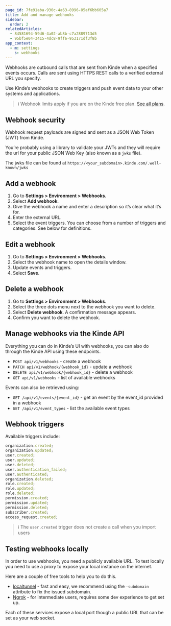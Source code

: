 ```yaml
---
page_id: 7fe91aba-930c-4a63-8996-85af6bb605a7
title: Add and manage webhooks
sidebar:
  order: 2
relatedArticles:
  - 84581694-59d6-4a02-ab8b-c7a2889713d5
  - 95bf5e04-3415-4dc8-9ff6-953171df3f8b
app_context:
  - m: settings
    s: webhooks
---
```


Webhooks are outbound calls that are sent from Kinde when a specified events occurs. Calls are sent using HTTPS REST calls to a verified external URL you specify.

Use Kinde’s webhooks to create triggers and push event data to your other systems and applications.

> ℹ️ Webhook limits apply if you are on the Kinde free plan. [See all plans](https://kinde.com/pricing/).

## Webhook security

Webhook request payloads are signed and sent as a JSON Web Token (JWT) from Kinde.

You’re probably using a library to validate your JWTs and they will require the url for your public JSON Web Key (also known as a `jwks` file).

The jwks file can be found at `https://<your_subdomain>.kinde.com/.well-known/jwks`

## Add a webhook

1. Go to **Settings > Environment > Webhooks**.
2. Select **Add webhook**.
3. Give the webhook a name and enter a description so it’s clear what it’s for.
4. Enter the external URL.
5. Select the event triggers. You can choose from a number of triggers and categories. See below for definitions.

## Edit a webhook

1. Go to **Settings > Environment > Webhooks**.
2. Select the webhook name to open the details window.
3. Update events and triggers.
4. Select **Save**.

## Delete a webhook

1. Go to **Settings > Environment > Webhooks**.
2. Select the three dots menu next to the webhook you want to delete.
3. Select **Delete webhook**. A confirmation message appears.
4. Confirm you want to delete the webhook.

## Manage webhooks via the Kinde API

Everything you can do in Kinde’s UI with webhooks, you can also do through the Kinde API using these endpoints.

- `POST api/v1/webhooks` - create a webhook
- `PATCH api/v1/webhook/{webhook_id}` - update a webhook
- `DELETE api/v1/webhook/{webhook_id}` - delete a webhook
- `GET api/v1/webhooks` - list of available webhooks

Events can also be retrieved using:

- `GET /api/v1/events/{event_id}` - get an event by the event_id provided in a webhook
- `GET /api/v1/event_types` - list the available event types

## Webhook triggers

Available triggers include:

```jsx
organization.created;
organization.updated;
user.created;
user.updated;
user.deleted;
user.authentication_failed;
user.authenticated;
organization.deleted;
role.created;
role.updated;
role.deleted;
permission.created;
permission.updated;
permission.deleted;
subscriber.created;
access_request.created;
```

> ℹ️ The `user.created` trigger does not create a call when you import users

## Testing webhooks locally

In order to use webhooks, you need a publicly available URL. To test locally you need to use a proxy to expose your local instance on the internet.

Here are a couple of free tools to help you to do this.

- [localtunnel](https://theboroer.github.io/localtunnel-www/) - fast and easy, we recommend using the `—subdomain` attribute to fix the issued subdomain.
- [Ngrok](https://ngrok.com/) - for intermediate users, requires some dev experience to get set up.

Each of these services expose a local port though a public URL that can be set as your web socket.
